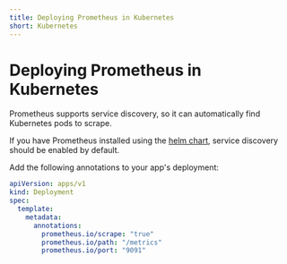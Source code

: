 ```yaml
---
title: Deploying Prometheus in Kubernetes
short: Kubernetes
---
```

# Deploying Prometheus in Kubernetes

Prometheus supports service discovery, so it can automatically find Kubernetes
pods to scrape.

If you have Prometheus installed using the [helm
chart](https://github.com/prometheus-community/helm-charts), service discovery
should be enabled by default.

Add the following annotations to your app's deployment:

```yaml filename="deployment.yaml"
apiVersion: apps/v1
kind: Deployment
spec:
  template:
    metadata:
      annotations:
        prometheus.io/scrape: "true"
        prometheus.io/path: "/metrics"
        prometheus.io/port: "9091"
```
